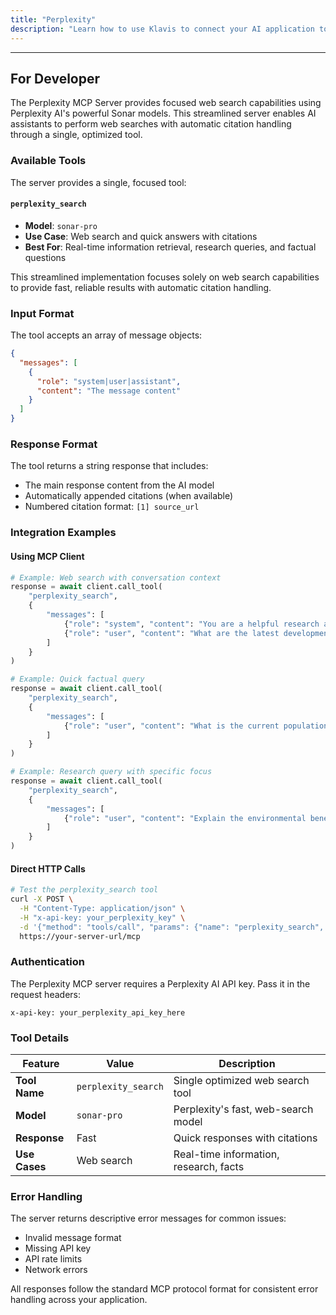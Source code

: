 ```yaml
---
title: "Perplexity"
description: "Learn how to use Klavis to connect your AI application to Perplexity MCP Server"
---
```



<NoCodeSnippet />

---

## For Developer

The Perplexity MCP Server provides focused web search capabilities using Perplexity AI's powerful Sonar models. This streamlined server enables AI assistants to perform web searches with automatic citation handling through a single, optimized tool.

### Available Tools

The server provides a single, focused tool:

#### `perplexity_search`

- **Model**: `sonar-pro`
- **Use Case**: Web search and quick answers with citations
- **Best For**: Real-time information retrieval, research queries, and factual questions

This streamlined implementation focuses solely on web search capabilities to provide fast, reliable results with automatic citation handling.

### Input Format

The tool accepts an array of message objects:

```json
{
  "messages": [
    {
      "role": "system|user|assistant",
      "content": "The message content"
    }
  ]
}
```

### Response Format

The tool returns a string response that includes:

- The main response content from the AI model
- Automatically appended citations (when available)
- Numbered citation format: `[1] source_url`

### Integration Examples

#### Using MCP Client

```python
# Example: Web search with conversation context
response = await client.call_tool(
    "perplexity_search",
    {
        "messages": [
            {"role": "system", "content": "You are a helpful research assistant."},
            {"role": "user", "content": "What are the latest developments in artificial intelligence?"}
        ]
    }
)

# Example: Quick factual query
response = await client.call_tool(
    "perplexity_search",
    {
        "messages": [
            {"role": "user", "content": "What is the current population of Tokyo?"}
        ]
    }
)

# Example: Research query with specific focus
response = await client.call_tool(
    "perplexity_search",
    {
        "messages": [
            {"role": "user", "content": "Explain the environmental benefits of renewable energy sources"}
        ]
    }
)
```

#### Direct HTTP Calls

```bash
# Test the perplexity_search tool
curl -X POST \
  -H "Content-Type: application/json" \
  -H "x-api-key: your_perplexity_key" \
  -d '{"method": "tools/call", "params": {"name": "perplexity_search", "arguments": {"messages": [{"role": "user", "content": "What are the benefits of renewable energy?"}]}}}' \
  https://your-server-url/mcp
```

### Authentication

The Perplexity MCP server requires a Perplexity AI API key. Pass it in the request headers:

```
x-api-key: your_perplexity_api_key_here
```

### Tool Details

| Feature       | Value               | Description                            |
| ------------- | ------------------- | -------------------------------------- |
| **Tool Name** | `perplexity_search` | Single optimized web search tool       |
| **Model**     | `sonar-pro`         | Perplexity's fast, web-search model    |
| **Response**  | Fast                | Quick responses with citations         |
| **Use Cases** | Web search          | Real-time information, research, facts |

### Error Handling

The server returns descriptive error messages for common issues:

- Invalid message format
- Missing API key
- API rate limits
- Network errors

All responses follow the standard MCP protocol format for consistent error handling across your application.

